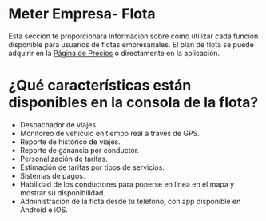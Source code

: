 # Meter Empresa- Flota


Esta sección te proporcionará información sobre cómo utilizar cada función disponible para usuarios de flotas empresariales. El plan de flota se puede adquirir en la [Página de Precios](https://www.meterapp.co/pricing) o directamente en la aplicación.



# ¿Qué características están disponibles en la consola de la flota?

* Despachador de viajes.
* Monitoreo de vehículo en tiempo real a través de GPS.
* Reporte de histórico de viajes.
* Reporte de ganancia por conductor.
* Personalización de tarifas.
* Estimación de tarifas por tipos de servicios.
* Sistemas de pagos.
* Habilidad de los conductores para ponerse en línea en el mapa y mostrar su disponibilidad.
* Administración de la flota desde tu teléfono, con app disponible en Android e iOS.
